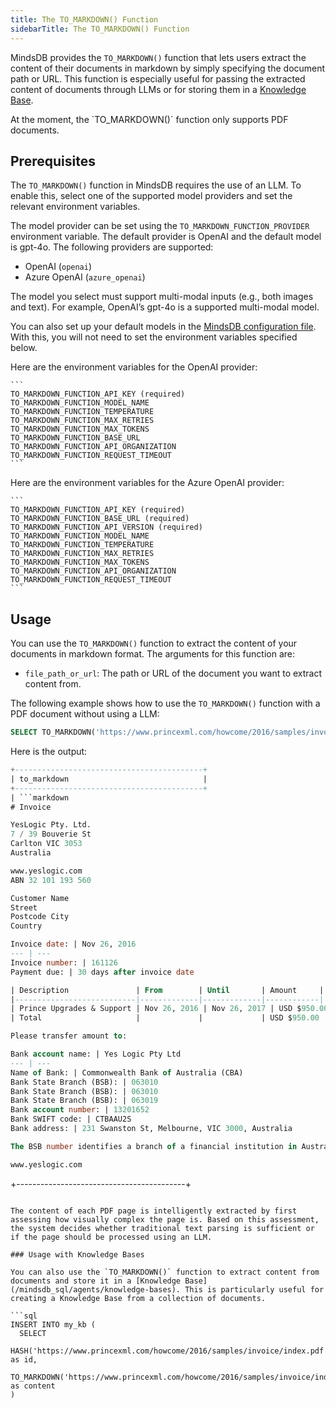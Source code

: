 ```yaml
---
title: The TO_MARKDOWN() Function
sidebarTitle: The TO_MARKDOWN() Function
---
```


MindsDB provides the `TO_MARKDOWN()` function that lets users extract the content of their documents in markdown by simply specifying the document path or URL. This function is especially useful for passing the extracted content of documents through LLMs or for storing them in a [Knowledge Base](/mindsdb_sql/agents/knowledge-bases).

<Info>
At the moment, the `TO_MARKDOWN()` function only supports PDF documents.
</Info>

## Prerequisites

The `TO_MARKDOWN()` function in MindsDB requires the use of an LLM. To enable this, select one of the supported model providers and set the relevant environment variables.

The model provider can be set using the `TO_MARKDOWN_FUNCTION_PROVIDER` environment variable. The default provider is OpenAI and the default model is gpt-4o. The following providers are supported:
- OpenAI (`openai`)
- Azure OpenAI (`azure_openai`)

<Info>
The model you select must support multi-modal inputs (e.g., both images and text). For example, OpenAI’s gpt-4o is a supported multi-modal model.

You can also set up your default models in the [MindsDB configuration file](/setup/custom-config). With this, you will not need to set the environment variables specified below.
</Info>

<AccordionGroup>

  <Accordion title="OpenAI">
    Here are the environment variables for the OpenAI provider:

    ```
    TO_MARKDOWN_FUNCTION_API_KEY (required)
    TO_MARKDOWN_FUNCTION_MODEL_NAME
    TO_MARKDOWN_FUNCTION_TEMPERATURE
    TO_MARKDOWN_FUNCTION_MAX_RETRIES
    TO_MARKDOWN_FUNCTION_MAX_TOKENS
    TO_MARKDOWN_FUNCTION_BASE_URL
    TO_MARKDOWN_FUNCTION_API_ORGANIZATION
    TO_MARKDOWN_FUNCTION_REQUEST_TIMEOUT
    ```

  </Accordion>

  <Accordion title="Azure OpenAI">
    Here are the environment variables for the Azure OpenAI provider:

    ```
    TO_MARKDOWN_FUNCTION_API_KEY (required)
    TO_MARKDOWN_FUNCTION_BASE_URL (required)
    TO_MARKDOWN_FUNCTION_API_VERSION (required)
    TO_MARKDOWN_FUNCTION_MODEL_NAME
    TO_MARKDOWN_FUNCTION_TEMPERATURE
    TO_MARKDOWN_FUNCTION_MAX_RETRIES
    TO_MARKDOWN_FUNCTION_MAX_TOKENS
    TO_MARKDOWN_FUNCTION_API_ORGANIZATION
    TO_MARKDOWN_FUNCTION_REQUEST_TIMEOUT
    ```
  </Accordion>
</AccordionGroup>

## Usage

You can use the `TO_MARKDOWN()` function to extract the content of your documents in markdown format. The arguments for this function are:
- `file_path_or_url`: The path or URL of the document you want to extract content from.

The following example shows how to use the `TO_MARKDOWN()` function with a PDF document without using a LLM:

```sql
SELECT TO_MARKDOWN('https://www.princexml.com/howcome/2016/samples/invoice/index.pdf');
```

Here is the output:

```sql
+------------------------------------------+
| to_markdown                              |
+------------------------------------------+
| ```markdown
# Invoice

YesLogic Pty. Ltd.  
7 / 39 Bouverie St  
Carlton VIC 3053  
Australia  

www.yeslogic.com  
ABN 32 101 193 560  

Customer Name  
Street  
Postcode City  
Country  

Invoice date: | Nov 26, 2016  
--- | ---  
Invoice number: | 161126  
Payment due: | 30 days after invoice date  

| Description               | From        | Until       | Amount     |
|---------------------------|-------------|-------------|------------|
| Prince Upgrades & Support | Nov 26, 2016 | Nov 26, 2017 | USD $950.00 |
| Total                     |             |             | USD $950.00 |

Please transfer amount to:

Bank account name: | Yes Logic Pty Ltd  
--- | ---  
Name of Bank: | Commonwealth Bank of Australia (CBA)  
Bank State Branch (BSB): | 063010  
Bank State Branch (BSB): | 063010  
Bank State Branch (BSB): | 063019  
Bank account number: | 13201652  
Bank SWIFT code: | CTBAAU2S  
Bank address: | 231 Swanston St, Melbourne, VIC 3000, Australia  

The BSB number identifies a branch of a financial institution in Australia. When transferring money to Australia, the BSB number is used together with the bank account number and the SWIFT code. Australian banks do not use IBAN numbers.

www.yeslogic.com
```
+------------------------------------------+
```

The content of each PDF page is intelligently extracted by first assessing how visually complex the page is. Based on this assessment, the system decides whether traditional text parsing is sufficient or if the page should be processed using an LLM.

### Usage with Knowledge Bases

You can also use the `TO_MARKDOWN()` function to extract content from documents and store it in a [Knowledge Base](/mindsdb_sql/agents/knowledge-bases). This is particularly useful for creating a Knowledge Base from a collection of documents.

```sql
INSERT INTO my_kb (
  SELECT
    HASH('https://www.princexml.com/howcome/2016/samples/invoice/index.pdf') as id,
    TO_MARKDOWN('https://www.princexml.com/howcome/2016/samples/invoice/index.pdf') as content
)
